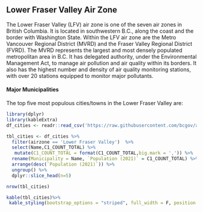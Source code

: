 ## Lower Fraser Valley Air Zone

The Lower Fraser Valley (LFV) air zone is one of the seven air zones in British Columbia. It is located in southwestern B.C., along the coast and the border with Washington State. Within the LFV air zone are the Metro Vancouver Regional District (MVRD) and the Fraser Valley Regional District (FVRD). The MVRD represents the largest and most densely populated metropolitan area in B.C. It has delegated authority, under the Environmental Management Act, to manage air pollution and air quality within its borders. It also has the highest number and density of air quality monitoring stations, with over 20 stations equipped to monitor major pollutants.

#### Major Municipalities

The top five most populous cities/towns in the Lower Fraser Valley are:

```r
library(dplyr)
library(kableExtra)
df_cities <- readr::read_csv('https://raw.githubusercontent.com/bcgov/air-zone-reports/master/data/out/cities.csv')

tbl_cities <- df_cities %>%
  filter(airzone == 'Lower Fraser Valley')  %>%
  select(Name,C1_COUNT_TOTAL) %>%
   mutate(C1_COUNT_TOTAL = format(C1_COUNT_TOTAL,big.mark = ',')) %>%
  rename(Municipality = Name, `Population (2021)` = C1_COUNT_TOTAL) %>%
  arrange(desc(`Population (2021)`)) %>%
  ungroup() %>%
  dplyr::slice_head(n=5)

nrow(tbl_cities)
```
```r

kable(tbl_cities)%>%
 kable_styling(bootstrap_options = "striped", full_width = F, position = "left")
```
